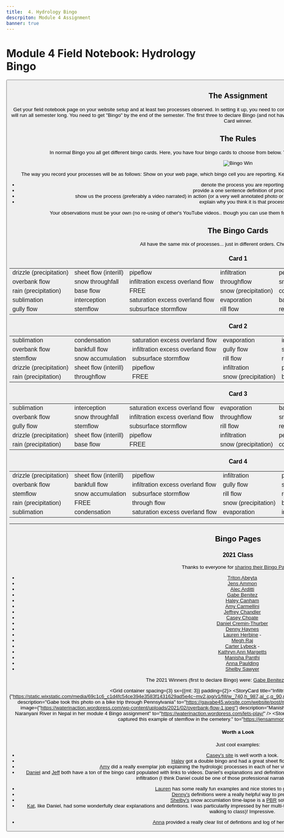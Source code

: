 ```yaml
---
title: 	4. Hydrology Bingo
descrpiton: Module 4 Assignment
banner: true
---
```

# Module 4 Field Notebook: Hydrology Bingo

<Button to="../Course_Topics/module-04" title="See Corresponding Learning Module" fullWidth color="secondary" iconName="AutoStories" />


## The Assignment

Get your field notebook page on your website setup and at least two processes observed. In setting it up, you need to commit to (and stick with the whole semester) one bingo card. The real assignment will run all semester long. You need to get "Bingo" by the end of the semester. The first three to declare Bingo (and not have their results contested) will get a prize and a Grand Prize will go to the first Full Card winner.

## The Rules
In normal Bingo you all get different bingo cards. Here, you have four  bingo cards to choose from below. Your job is to get Bingo by one of the following winning patterns:  

<Image src="/images/assignments/BingoWin.jpg" alt="Bingo Win" />

The way you record your processes will be as follows:
Show on your web page, which bingo cell you are reporting. Keep a running list of all cells below as sub-heading sub-sections in which you:
- denote the process you are reporting
- provide a one sentence definition of process
- show us the process (preferably a video narrated) in action (or a very well annotated photo or series of photos) from your own local field observations.
- explain why you think it is that process

Your observations must be your own (no re-using of other's YouTube videos.. though you can use them for inspiration). You need to observe these processes in the field.

## The Bingo Cards

All have the same mix of processes... just in different orders. Choose one and stick to it.

### Card 1

| | | | | |
|----|----|----|----|----|
| drizzle (precipitation) | sheet flow (interill) | pipeflow                          | infiltration         | percolation       |
| overbank flow           | snow throughfall       | infiltration excess overland flow | throughflow          | snow accumulation |
| rain (precipitation)    | base flow             | FREE                     | snow (precipitation) | condensation      |
| sublimation             | interception          | saturation excess overland flow   | evaporation          | bankfull flow     |
| gully flow              | stemflow              | subsurface stormflow              | rill flow            | return flow       |

### Card 2

| | | | | |
|----|----|----|----|----|
| sublimation             | condensation          | saturation excess overland flow   | evaporation          | interception    |
| overbank flow           | bankfull flow         | infiltration excess overland flow | gully flow           | snow throughfall |
| stemflow                | snow accumulation     | subsurface stormflow              | rill flow            | return flow     |
| drizzle (precipitation) | sheet flow (interill) | pipeflow                          | infiltration         | percolation     |
| rain (precipitation)    | throughflow           | FREE                      | snow (precipitation) | base flow       |

### Card 3

| | | | | |
|----|----|----|----|----|
| sublimation             | interception          | saturation excess overland flow   | evaporation          | bankfull flow     |
| overbank flow           | snow throughfall       | infiltration excess overland flow | throughflow          | snow accumulation |
| gully flow              | stemflow              | subsurface stormflow              | rill flow            | return flow       |
| drizzle (precipitation) | sheet flow (interill) | pipeflow                          | infiltration         | percolation       |
| rain (precipitation)    | base flow             | FREE                      | snow (precipitation) | condensation      |

### Card 4

| | | | | |
|----|----|----|----|----|
| drizzle (precipitation) | sheet flow (interill) | pipeflow                          | infiltration         | percolation     |
| overbank flow           | bankfull flow         | infiltration excess overland flow | gully flow           | snow throughfall |
| stemflow                | snow accumulation     | subsurface stormflow              | rill flow            | return flow     |
| rain (precipitation)    | FREE        | through flow                      | snow (precipitation) | base flow       |
| sublimation             | condensation          | saturation excess overland flow   | evaporation          | interception    |

------------
## Bingo Pages
### 2021 Class

Thanks to everyone for [sharing their Bingo Pages](https://usu.instructure.com/courses/637781/discussion_topics/2233114):

- [Triton Abeyta](https://sites.google.com/view/tritonabeytawats5150/module-4)
- [Jens Ammon](https://jensammon5.wixsite.com/jens/field-notes)
- [Alec Arditti](https://sites.google.com/view/fluvialgeomorph/projectsassignments/bingo)
- [Gabe Benitez](https://gavabe45.wixsite.com/website/post/module-4-field-notebook-hydrology-bingo)
- [Haley Canham](https://sites.google.com/aggiemail.usu.edu/hcanham-fluvial/home/module-4) 
- [Amy Carmellini](https://sites.google.com/aggiemail.usu.edu/fluv/projects/hydrology-bingo) 
- [Jeffrey Chandler](https://sites.google.com/view/jeffreycgeomorphology/projectsassingmnets/bingo-assignment)
- [Casey Choate](https://cchoate2.wixsite.com/fluvial/field-notebook-copy)
- [Daniel Cremin-Thurber](https://danielthurber.weebly.com/fluvial-geomorphology/hydrology-bingo)
- [Denny Haynes](https://fluvialhaynes.weebly.com/hydrology-bingo.html) 
- [Lauren Herbine](https://sites.google.com/aggiemail.usu.edu/lauren-herbine-fluvgeomorph/field-notebook/hydrology-bingo?authuser=1) -
- [Megh Raj](https://fluvialtalk.weebly.com/module-4---bingo.html)
- [Carter Lybeck](https://sites.google.com/view/fluvialgeomorphology/field-notebook/hydrology-bingo) -
- [Kathryn Ann Margetts](https://sites.google.com/view/kat-sd/field-observations/projectsassignments/assignment-3-hydrologic-processes)
- [Manisha Panthi](https://waterinaction.wordpress.com/lets-play/)
- [Anna Paulding](https://geology3a.weebly.com/hydrology-bingo.html)
- [Shelby Sawyer](https://sites.google.com/view/shelbysawyer/projects-assignments/bingo)

The 2021 Winners <Icon iconName="EmojiEvents" /> (first to declare Bingo) were:
[Gabe Benitez](https://gavabe45.wixsite.com/website/post/module-4-field-notebook-hydrology-bingo) and [Manisha Panthi](https://waterinaction.wordpress.com/lets-play/)

<Grid container spacing={3} sx={{mt: 3}} padding={2}>
      <StoryCard 
        title="Infiltration Excess Overland Flow"
        image={"https://static.wixstatic.com/media/69c1c6_c1d4fc54ce394e3583f1431629ad5e4c~mv2.jpg/v1/fill/w_740,h_987,al_c,q_90,usm_0.66_1.00_0.01/69c1c6_c1d4fc54ce394e3583f1431629ad5e4c~mv2.webp"}
        description="Gabe took this photo on a bike trip through Pennsylvania"
        to="https://gavabe45.wixsite.com/website/post/module-4-field-notebook-hydrology-bingo" />
        <StoryCard 
        title="Overbank Flow"
        image={"https://waterinaction.wordpress.com/wp-content/uploads/2021/02/overbank-flow-1.jpeg"}
        description="Manisha had a ton of great examples including this overbank flow exampel from the Naranyani River in Nepal in her module 4 Bingo assignment"
        to="https://waterinaction.wordpress.com/lets-play/" />
        <StoryCard 
        title="Stemflow"
        image={"/images/pics/Stemflow.png"}
        description="Jens captured this example of stemflow in the cemetery."
        to="https://jensammon5.wixsite.com/jens/field-notes"
        />
</Grid>


#### Worth a Look
Just cool examples:
- [Casey's site](https://cchoate2.wixsite.com/fluvial/field-notebook-copy) is well worth a look.
- [Haley](https://sites.google.com/aggiemail.usu.edu/hcanham-fluvial/home/module-4) got a double bingo and had a great sheet flow example. -
- [Amy](https://sites.google.com/aggiemail.usu.edu/fluv/projects/hydrology-bingo) did a really exemplar job explaining the hydrologic processes in each of her videos as well as defining them in the videos. -
- [Daniel](https://danielthurber.weebly.com/fluvial-geomorphology/hydrology-bingo) and [Jeff](https://sites.google.com/view/jeffreycgeomorphology/projectsassingmnets/bingo-assignment?authuser=0) both have a ton of the bingo card populated with links to  videos. Daniel's explanations and definitions are exceptionally clear and useful. I was particularly impressed by the coffee infiltration (I think Daniel could be one of those professional narrators or book on tape readers):

<Youtube embedId="IR8lp6k4jHk" caption="Daniel's Coffee Infiltration" />


- [Lauren](https://sites.google.com/aggiemail.usu.edu/lauren-herbine-fluvgeomorph/field-notebook/hydrology-bingo?authuser=0) has some really fun examples and nice stories to go along with each. -
- [Denny's](https://fluvialhaynes.weebly.com/hydrology-bingo.html) definitions were a really helpful way to present these. -
- [Shelby's](https://sites.google.com/view/shelbysawyer/projects-assignments/bingo) snow accumlation time-lapse is a [PBR](http://lowtechpbr.restoration.usu.edu) soft spot for me.
- [Kat](https://sites.google.com/view/kat-sd/projectsassignments/assignment-3-hydrologic-processes?authuser=0), like Daniel, had some wonderfully clear explanations and defintions. I was particularlly impressed by her multi-tasking (I think she did this [condensation](https://sites.google.com/view/kat-sd/projectsassignments/assignment-3-hydrologic-processes/condensation?authuser=0) and [snow accumulation](https://sites.google.com/view/kat-sd/projectsassignments/assignment-3-hydrologic-processes/snow?authuser=0) videos while walking to class)! Impressive.

<Youtube embedId="OT93hVi-FyM" caption="Kat's videos while walking... " />

<Youtube embedId="AzSnaX06Xq8" caption="Kat's condensation video" />


- [Anna](https://geology3a.weebly.com/hydrology-bingo.html) provided a really clear list of defintions and log of her observed processes.

